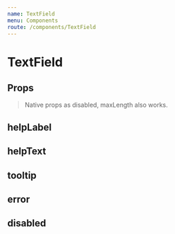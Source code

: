 ```yaml
---
name: TextField
menu: Components
route: /components/TextField
---
```



# TextField

<Playground>
	<TextField id="text1" placeholder="Placeholder" label="Label" />
</Playground>

## Props

<Props of={TextField} />

> Native props as disabled, maxLength also works.

## helpLabel

<Playground>
	<TextField id="text2" placeholder="Placeholder" label="Label" helpLabel="required" />
</Playground>

## helpText

<Playground>
	<TextField id="text3" label="Label" helpText="Lorem ipsum dolor sit amet" />
</Playground>

## tooltip

<Playground>
	<TextField id="text4" label="Label" tooltip="Lorem ipsum dolor" />
</Playground>

## error

<Playground>
	<TextField id="text5" label="Label" helpText="Lorem ipsum dolor sit amet" error />
</Playground>

## disabled

<Playground>
	<TextField id="text6" placeholder="Disabled field" label="Label" helpLabel="required" helpText="Lorem ipsum dolor sit amet" disabled />
</Playground>